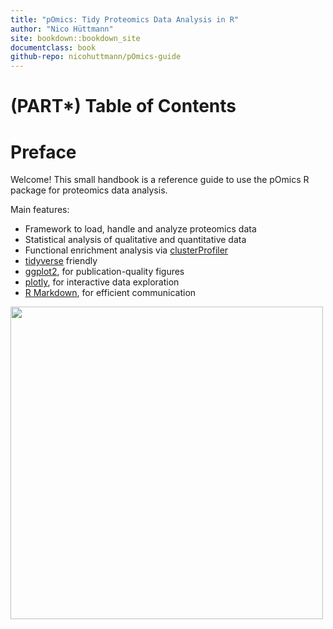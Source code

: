 ```yaml
---
title: "pOmics: Tidy Proteomics Data Analysis in R"
author: "Nico Hüttmann"
site: bookdown::bookdown_site
documentclass: book
github-repo: nicohuttmann/pOmics-guide
---
```


# (PART\*) Table of Contents {-}

# Preface {-}

Welcome! This small handbook is a reference guide to use the pOmics R package for proteomics data analysis. 


Main features:

-   Framework to load, handle and analyze proteomics data
-   Statistical analysis of qualitative and quantitative data
-   Functional enrichment analysis via [clusterProfiler](https://guangchuangyu.github.io/software/clusterProfiler/)
-   [tidyverse](https://www.tidyverse.org/) friendly
-   [ggplot2](https://ggplot2.tidyverse.org/), for publication-quality figures
-   [plotly](https://plotly.com/r/), for interactive data exploration
-   [R Markdown](https://rmarkdown.rstudio.com/), for efficient communication



<p align="center">

<img src="img/Simba.PNG" width="500"/>

</p>

